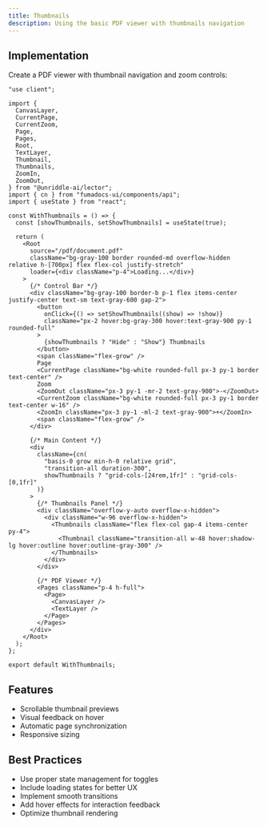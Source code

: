 ```yaml
---
title: Thumbnails
description: Using the basic PDF viewer with thumbnails navigation
---
```



<WithThumbnails />

## Implementation

Create a PDF viewer with thumbnail navigation and zoom controls:

```tsx
"use client";

import {
  CanvasLayer,
  CurrentPage,
  CurrentZoom,
  Page,
  Pages,
  Root,
  TextLayer,
  Thumbnail,
  Thumbnails,
  ZoomIn,
  ZoomOut,
} from "@unriddle-ai/lector";
import { cn } from "fumadocs-ui/components/api";
import { useState } from "react";

const WithThumbnails = () => {
  const [showThumbnails, setShowThumbnails] = useState(true);

  return (
    <Root
      source="/pdf/document.pdf"
      className="bg-gray-100 border rounded-md overflow-hidden relative h-[700px] flex flex-col justify-stretch"
      loader={<div className="p-4">Loading...</div>}
    >
      {/* Control Bar */}
      <div className="bg-gray-100 border-b p-1 flex items-center justify-center text-sm text-gray-600 gap-2">
        <button
          onClick={() => setShowThumbnails((show) => !show)}
          className="px-2 hover:bg-gray-300 hover:text-gray-900 py-1 rounded-full"
        >
          {showThumbnails ? "Hide" : "Show"} Thumbnails
        </button>
        <span className="flex-grow" />
        Page
        <CurrentPage className="bg-white rounded-full px-3 py-1 border text-center" />
        Zoom
        <ZoomOut className="px-3 py-1 -mr-2 text-gray-900">-</ZoomOut>
        <CurrentZoom className="bg-white rounded-full px-3 py-1 border text-center w-16" />
        <ZoomIn className="px-3 py-1 -ml-2 text-gray-900">+</ZoomIn>
        <span className="flex-grow" />
      </div>

      {/* Main Content */}
      <div
        className={cn(
          "basis-0 grow min-h-0 relative grid",
          "transition-all duration-300",
          showThumbnails ? "grid-cols-[24rem,1fr]" : "grid-cols-[0,1fr]"
        )}
      >
        {/* Thumbnails Panel */}
        <div className="overflow-y-auto overflow-x-hidden">
          <div className="w-96 overflow-x-hidden">
            <Thumbnails className="flex flex-col gap-4 items-center py-4">
              <Thumbnail className="transition-all w-48 hover:shadow-lg hover:outline hover:outline-gray-300" />
            </Thumbnails>
          </div>
        </div>

        {/* PDF Viewer */}
        <Pages className="p-4 h-full">
          <Page>
            <CanvasLayer />
            <TextLayer />
          </Page>
        </Pages>
      </div>
    </Root>
  );
};

export default WithThumbnails;
```

## Features

- Scrollable thumbnail previews
- Visual feedback on hover
- Automatic page synchronization
- Responsive sizing

## Best Practices

- Use proper state management for toggles
- Include loading states for better UX
- Implement smooth transitions
- Add hover effects for interaction feedback
- Optimize thumbnail rendering
